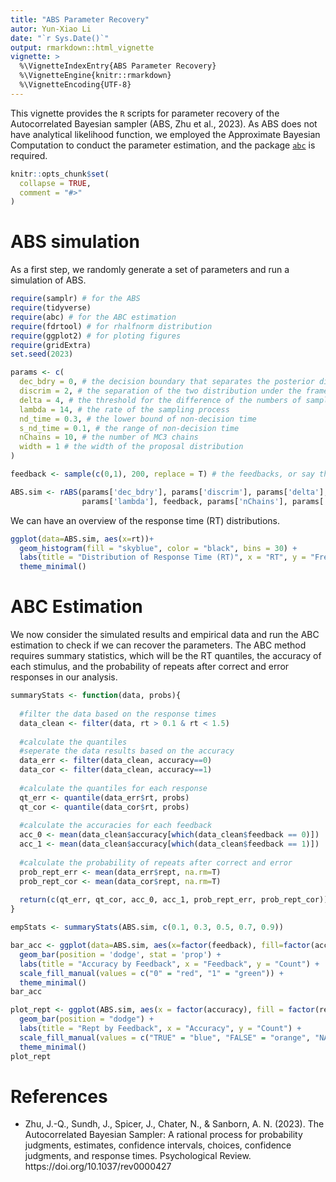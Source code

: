 ```yaml
---
title: "ABS Parameter Recovery"
autor: Yun-Xiao Li
date: "`r Sys.Date()`"
output: rmarkdown::html_vignette
vignette: >
  %\VignetteIndexEntry{ABS Parameter Recovery}
  %\VignetteEngine{knitr::rmarkdown}
  %\VignetteEncoding{UTF-8}
---
```


This vignette provides the `R` scripts for parameter recovery of the Autocorrelated Bayesian sampler (ABS, Zhu et al., 2023). As ABS does not have analytical likelihood function, we employed the Approximate Bayesian Computation to conduct the parameter estimation, and the package [`abc`](https://cran.r-project.org/web/packages/abc/index.html) is required.


```r
knitr::opts_chunk$set(
  collapse = TRUE,
  comment = "#>"
)
```

# ABS simulation

As a first step, we randomly generate a set of parameters and run a simulation of ABS.

```r
require(samplr) # for the ABS
require(tidyverse)
require(abc) # for the ABC estimation
require(fdrtool) # for rhalfnorm distribution
require(ggplot2) # for ploting figures
require(gridExtra)
set.seed(2023)

params <- c(
  dec_bdry = 0, # the decision boundary that separates the posterior distribution into two parts
  discrim = 2, # the separation of the two distribution under the framework of Signal Detection Theory
  delta = 4, # the threshold for the difference of the numbers of samples supporting each response
  lambda = 14, # the rate of the sampling process
  nd_time = 0.3, # the lower bound of non-decision time
  s_nd_time = 0.1, # the range of non-decision time
  nChains = 10, # the number of MC3 chains
  width = 1 # the width of the proposal distribution
)

feedback <- sample(c(0,1), 200, replace = T) # the feedbacks, or say the stimuli, of each trial

ABS.sim <- rABS(params['dec_bdry'], params['discrim'], params['delta'], params['nd_time'], params['s_nd_time'],
                params['lambda'], feedback, params['nChains'], params['width'])
```

We can have an overview of the response time (RT) distributions.

```r
ggplot(data=ABS.sim, aes(x=rt))+
  geom_histogram(fill = "skyblue", color = "black", bins = 30) +
  labs(title = "Distribution of Response Time (RT)", x = "RT", y = "Frequency") +
  theme_minimal()
```

# ABC Estimation

We now consider the simulated results and empirical data and run the ABC estimation to check if we can recover the parameters. The ABC method requires summary statistics, which will be the RT quantiles, the accuracy of each stimulus, and the probability of repeats after correct and error responses in our analysis.

```r
summaryStats <- function(data, probs){
  
  #filter the data based on the response times
  data_clean <- filter(data, rt > 0.1 & rt < 1.5)
  
  #calculate the quantiles
  #seperate the data results based on the accuracy
  data_err <- filter(data_clean, accuracy==0)
  data_cor <- filter(data_clean, accuracy==1)
  
  #calculate the quantiles for each response
  qt_err <- quantile(data_err$rt, probs)
  qt_cor <- quantile(data_cor$rt, probs)
  
  #calculate the accuracies for each feedback
  acc_0 <- mean(data_clean$accuracy[which(data_clean$feedback == 0)])
  acc_1 <- mean(data_clean$accuracy[which(data_clean$feedback == 1)])
  
  #calculate the probability of repeats after correct and error
  prob_rept_err <- mean(data_err$rept, na.rm=T)
  prob_rept_cor <- mean(data_cor$rept, na.rm=T)
  
  return(c(qt_err, qt_cor, acc_0, acc_1, prob_rept_err, prob_rept_cor))
}

empStats <- summaryStats(ABS.sim, c(0.1, 0.3, 0.5, 0.7, 0.9))
```




```r
bar_acc <- ggplot(data=ABS.sim, aes(x=factor(feedback), fill=factor(accuracy))) +
  geom_bar(position = 'dodge', stat = 'prop') +
  labs(title = "Accuracy by Feedback", x = "Feedback", y = "Count") +
  scale_fill_manual(values = c("0" = "red", "1" = "green")) +
  theme_minimal()
bar_acc
```
 
```r
plot_rept <- ggplot(ABS.sim, aes(x = factor(accuracy), fill = factor(rept))) +
  geom_bar(position = "dodge") +
  labs(title = "Rept by Feedback", x = "Accuracy", y = "Count") +
  scale_fill_manual(values = c("TRUE" = "blue", "FALSE" = "orange", "NA" = "gray")) +
  theme_minimal()
plot_rept
```
 


# References

- Zhu, J.-Q., Sundh, J., Spicer, J., Chater, N., & Sanborn, A. N. (2023). The Autocorrelated Bayesian Sampler: A rational process for probability judgments, estimates, confidence intervals, choices, confidence judgments, and response times. Psychological Review. https://doi.org/10.1037/rev0000427
